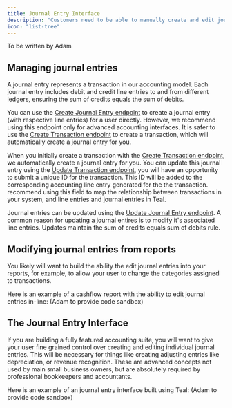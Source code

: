 ```yaml
---
title: Journal Entry Interface
description: "Customers need to be able to manually create and edit journal entries."
icon: "list-tree"
---
```


To be written by Adam

## Managing journal entries

<Info>
  A journal entry represents a transaction in our accounting model. Each journal
  entry includes debit and credit line entries to and from different ledgers,
  ensuring the sum of credits equals the sum of debits.
</Info>

You can use the [Create Journal Entry endpoint](/api-reference/journal_entries/create_journal_entry) to create a journal entry (with respective line entries) for a user directly. However, we recommend using this endpoint only for advanced accounting interfaces. It is safer to use the [Create Transaction endpoint](/api-reference/transactions/create_transaction) to create a transaction, which will automatically create a journal entry for you.

When you initially create a transaction with the [Create Transaction endpoint](/api-reference/transactions/create_transaction), we automatically create a journal entry for you. You can update this journal entry using the [Update Transaction endpoint](/api-reference/transactions/update_transaction), you will have an opportunity to submit a unique ID for the transaction. This ID will be added to the corresponding accounting line entry generated for the the transaction. recommend using this field to map the relationship between transactions in your system, and line entries and journal entries in Teal. 

Journal entries can be updated using the [Update Journal Entry endpoint](/api-reference/journal_entries/update_journal_entry). A common reason for updating a journal entires is to modify it's associated line entries. Updates maintain the sum of credits equals sum of debits rule.

## Modifying journal entries from reports

You likely will want to build the ability the edit journal entries into your reports, for example, to allow your user to change the categories assigned to transactions.

Here is an example of a cashflow report with the ability to edit journal entries in-line: (Adam to provide code sandbox)

## The Journal Entry Interface

If you are building a fully featured accounting suite, you will want to give your user fine grained control over creating and editing individual journal entries. This will be necessary for things like creating adjusting entries like depreciation, or revenue recognition. These are advanced concepts not used by main small business owners, but are absolutely required by professional bookkeepers and accountants.

Here is an example of an journal entry interface built using Teal: (Adam to provide code sandbox)
